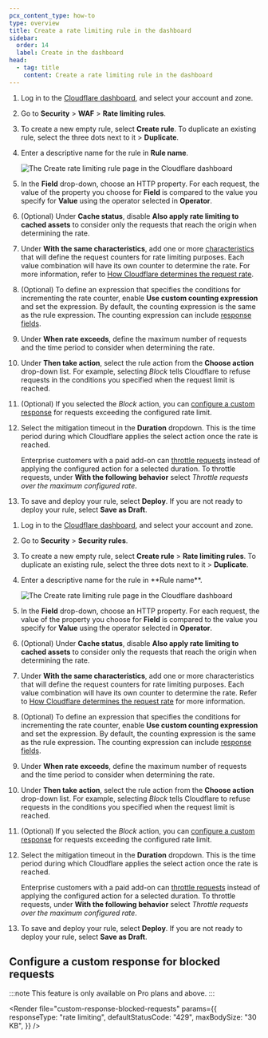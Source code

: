 ```yaml
---
pcx_content_type: how-to
type: overview
title: Create a rate limiting rule in the dashboard
sidebar:
  order: 14
  label: Create in the dashboard
head:
  - tag: title
    content: Create a rate limiting rule in the dashboard
---
```



<Tabs syncKey="dashNewNav"> <TabItem label="Old dashboard">

1. Log in to the [Cloudflare dashboard](https://dash.cloudflare.com/), and select your account and zone.

2. Go to **Security** > **WAF** > **Rate limiting rules**.

3. To create a new empty rule, select **Create rule**. To duplicate an existing rule, select the three dots next to it > **Duplicate**.

4. Enter a descriptive name for the rule in **Rule name**.

   ![The Create rate limiting rule page in the Cloudflare dashboard](~/assets/images/waf/custom-rules/rate-limiting-create.png)

5. In the **Field** drop-down, choose an HTTP property. For each request, the value of the property you choose for **Field** is compared to the value you specify for **Value** using the operator selected in **Operator**.

6. (Optional) Under **Cache status**, disable **Also apply rate limiting to cached assets** to consider only the requests that reach the origin when determining the rate.

7. Under **With the same characteristics**, add one or more [characteristics](/waf/rate-limiting-rules/parameters/#with-the-same-characteristics) that will define the request counters for rate limiting purposes. Each value combination will have its own counter to determine the rate. For more information, refer to [How Cloudflare determines the request rate](/waf/rate-limiting-rules/request-rate/).

8. (Optional) To define an expression that specifies the conditions for incrementing the rate counter, enable **Use custom counting expression** and set the expression. By default, the counting expression is the same as the rule expression. The counting expression can include [response fields](/ruleset-engine/rules-language/fields/reference/?field-category=Response).

9. Under **When rate exceeds**, define the maximum number of requests and the time period to consider when determining the rate.

10. Under **Then take action**, select the rule action from the **Choose action** drop-down list. For example, selecting _Block_ tells Cloudflare to refuse requests in the conditions you specified when the request limit is reached.

11. (Optional) If you selected the _Block_ action, you can [configure a custom response](#configure-a-custom-response-for-blocked-requests) for requests exceeding the configured rate limit.

12. Select the mitigation timeout in the **Duration** dropdown. This is the time period during which Cloudflare applies the select action once the rate is reached.

    Enterprise customers with a paid add-on can [throttle requests](/waf/rate-limiting-rules/parameters/#with-the-following-behavior) instead of applying the configured action for a selected duration. To throttle requests, under **With the following behavior** select _Throttle requests over the maximum configured rate_.

13. To save and deploy your rule, select **Deploy**. If you are not ready to deploy your rule, select **Save as Draft**.

</TabItem> <TabItem label="New dashboard" icon="rocket">

1. Log in to the [Cloudflare dashboard](https://dash.cloudflare.com/), and select your account and zone.

2. Go to **Security** > **Security rules**.

3. To create a new empty rule, select **Create rule** > **Rate limiting rules**. To duplicate an existing rule, select the three dots next to it > **Duplicate**.

4. <a id="rule-form" />
   Enter a descriptive name for the rule in **Rule name**.

   ![The Create rate limiting rule page in the Cloudflare dashboard](~/assets/images/waf/custom-rules/rate-limiting-create.png)

5. In the **Field** drop-down, choose an HTTP property. For each request, the value of the property you choose for **Field** is compared to the value you specify for **Value** using the operator selected in **Operator**.

6. (Optional) Under **Cache status**, disable **Also apply rate limiting to cached assets** to consider only the requests that reach the origin when determining the rate.

7. Under **With the same characteristics**, add one or more characteristics that will define the request counters for rate limiting purposes. Each value combination will have its own counter to determine the rate. Refer to [How Cloudflare determines the request rate](/waf/rate-limiting-rules/request-rate/) for more information.

8. (Optional) To define an expression that specifies the conditions for incrementing the rate counter, enable **Use custom counting expression** and set the expression. By default, the counting expression is the same as the rule expression. The counting expression can include [response fields](/ruleset-engine/rules-language/fields/reference/?field-category=Response).

9. Under **When rate exceeds**, define the maximum number of requests and the time period to consider when determining the rate.

10. Under **Then take action**, select the rule action from the **Choose action** drop-down list. For example, selecting _Block_ tells Cloudflare to refuse requests in the conditions you specified when the request limit is reached.

11. (Optional) If you selected the _Block_ action, you can [configure a custom response](#configure-a-custom-response-for-blocked-requests) for requests exceeding the configured rate limit.

12. Select the mitigation timeout in the **Duration** dropdown. This is the time period during which Cloudflare applies the select action once the rate is reached.

    Enterprise customers with a paid add-on can [throttle requests](/waf/rate-limiting-rules/parameters/#with-the-following-behavior) instead of applying the configured action for a selected duration. To throttle requests, under **With the following behavior** select _Throttle requests over the maximum configured rate_.

13. To save and deploy your rule, select **Deploy**. If you are not ready to deploy your rule, select **Save as Draft**.

</TabItem> </Tabs>

## Configure a custom response for blocked requests

:::note
This feature is only available on Pro plans and above.
:::

<Render
	file="custom-response-blocked-requests"
	params={{
		responseType: "rate limiting",
		defaultStatusCode: "429",
		maxBodySize: "30 KB",
	}}
/>
